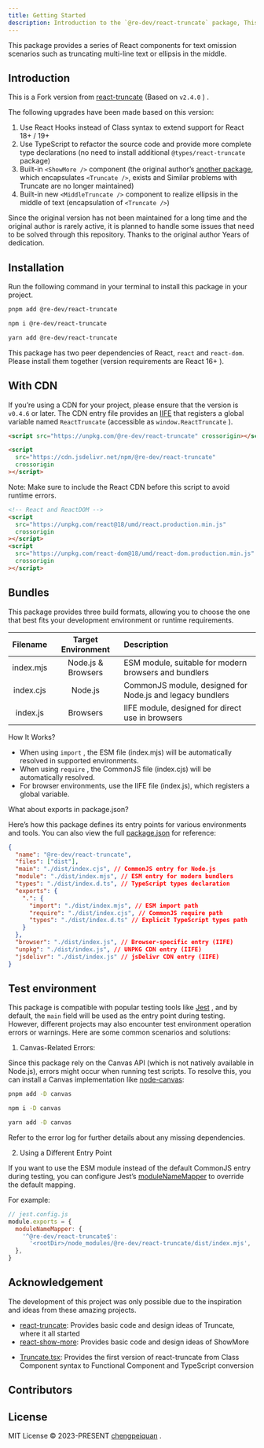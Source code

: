 ```yaml
---
title: Getting Started
description: Introduction to the `@re-dev/react-truncate` package, This package provides a series of React components for text omission scenarios such as truncating multi-line text or ellipsis in the middle.
---
```



This package provides a series of React components for text omission scenarios such as truncating multi-line text or ellipsis in the middle.

<StatisticalData />

## Introduction

This is a Fork version from [react-truncate](https://github.com/pablosichert/react-truncate) (Based on `v2.4.0` ) .

The following upgrades have been made based on this version:

1. Use React Hooks instead of Class syntax to extend support for React 18+ / 19+
2. Use TypeScript to refactor the source code and provide more complete type declarations (no need to install additional `@types/react-truncate` package)
3. Built-in `<ShowMore />` component (the original author’s [another package](https://github.com/pablosichert/react-show-more), which encapsulates `<Truncate />`, exists and Similar problems with Truncate are no longer maintained)
4. Built-in new `<MiddleTruncate />` component to realize ellipsis in the middle of text (encapsulation of `<Truncate />`)

Since the original version has not been maintained for a long time and the original author is rarely active, it is planned to handle some issues that need to be solved through this repository. Thanks to the original author Years of dedication.

## Installation

Run the following command in your terminal to install this package in your project.

<Tabs>

<TabItem label="pnpm">

```bash
pnpm add @re-dev/react-truncate
```

</TabItem>

<TabItem label="npm">

```bash
npm i @re-dev/react-truncate
```

</TabItem>

<TabItem label="yarn">

```bash
yarn add @re-dev/react-truncate
```

</TabItem>

</Tabs>

This package has two peer dependencies of React, `react` and `react-dom`. Please install them together (version requirements are React 16+ ).

## With CDN

If you’re using a CDN for your project, please ensure that the version is `v0.4.6` or later. The CDN entry file provides an [IIFE](https://developer.mozilla.org/en-US/docs/Glossary/IIFE) that registers a global variable named `ReactTruncate` (accessible as `window.ReactTruncate` ).

<Tabs>

<TabItem label="UNPKG">

```html
<script src="https://unpkg.com/@re-dev/react-truncate" crossorigin></script>
```

</TabItem>

<TabItem label="jsDelivr">

```html
<script
  src="https://cdn.jsdelivr.net/npm/@re-dev/react-truncate"
  crossorigin
></script>
```

</TabItem>

</Tabs>

Note: Make sure to include the React CDN before this script to avoid runtime errors.

```html
<!-- React and ReactDOM -->
<script
  src="https://unpkg.com/react@18/umd/react.production.min.js"
  crossorigin
></script>
<script
  src="https://unpkg.com/react-dom@18/umd/react-dom.production.min.js"
  crossorigin
></script>
```

## Bundles

This package provides three build formats, allowing you to choose the one that best fits your development environment or runtime requirements.

| Filename  | Target Environment | Description                                               |
| :-------: | :----------------: | :-------------------------------------------------------- |
| index.mjs | Node.js & Browsers | ESM module, suitable for modern browsers and bundlers     |
| index.cjs |      Node.js       | CommonJS module, designed for Node.js and legacy bundlers |
| index.js  |      Browsers      | IIFE module, designed for direct use in browsers          |

How It Works?

- When using `import` , the ESM file (index.mjs) will be automatically resolved in supported environments.
- When using `require` , the CommonJS file (index.cjs) will be automatically resolved.
- For browser environments, use the IIFE file (index.js), which registers a global variable.

What about exports in package.json?

Here’s how this package defines its entry points for various environments and tools. You can also view the full [package.json](https://github.com/remanufacturing/react-truncate/blob/main/package.json) for reference:

```json
{
  "name": "@re-dev/react-truncate",
  "files": ["dist"],
  "main": "./dist/index.cjs", // CommonJS entry for Node.js
  "module": "./dist/index.mjs", // ESM entry for modern bundlers
  "types": "./dist/index.d.ts", // TypeScript types declaration
  "exports": {
    ".": {
      "import": "./dist/index.mjs", // ESM import path
      "require": "./dist/index.cjs", // CommonJS require path
      "types": "./dist/index.d.ts" // Explicit TypeScript types path
    }
  },
  "browser": "./dist/index.js", // Browser-specific entry (IIFE)
  "unpkg": "./dist/index.js", // UNPKG CDN entry (IIFE)
  "jsdelivr": "./dist/index.js" // jsDelivr CDN entry (IIFE)
}
```

## Test environment

This package is compatible with popular testing tools like [Jest](https://github.com/jestjs/jest) , and by default, the `main` field will be used as the entry point during testing. However, different projects may also encounter test environment operation errors or warnings. Here are some common scenarios and solutions:

1. Canvas-Related Errors:

Since this package rely on the Canvas API (which is not natively available in Node.js), errors might occur when running test scripts. To resolve this, you can install a Canvas implementation like [node-canvas](https://github.com/Automattic/node-canvas):

<Tabs>

<TabItem label="pnpm">

```bash
pnpm add -D canvas
```

</TabItem>

<TabItem label="npm">

```bash
npm i -D canvas
```

</TabItem>

<TabItem label="yarn">

```bash
yarn add -D canvas
```

</TabItem>

</Tabs>

Refer to the error log for further details about any missing dependencies.

2. Using a Different Entry Point

If you want to use the ESM module instead of the default CommonJS entry during testing, you can configure Jest’s [moduleNameMapper](https://jestjs.io/docs/configuration#modulenamemapper-objectstring-string--arraystring) to override the default mapping.

For example:

```js
// jest.config.js
module.exports = {
  moduleNameMapper: {
    '^@re-dev/react-truncate$':
      '<rootDir>/node_modules/@re-dev/react-truncate/dist/index.mjs',
  },
}
```

## Acknowledgement

The development of this project was only possible due to the inspiration and ideas from these amazing projects.

<Developer
  avatar="https://avatars.githubusercontent.com/u/4450694?v=4"
  name="Pablo Sichert"
  homepage="https://github.com/pablosichert"
/>

- [react-truncate](https://github.com/pablosichert/react-truncate): Provides basic code and design ideas of Truncate, where it all started
- [react-show-more](https://github.com/pablosichert/react-show-more): Provides basic code and design ideas of ShowMore

<Developer
  avatar="https://avatars.githubusercontent.com/u/19528905?v=4"
  name="Simão Garcia"
  homepage="https://github.com/Severancedev"
/>

- [Truncate.tsx](https://gist.github.com/Severancedev/fd4dc55b0d0ca170d8d23089bf28b01b): Provides the first version of react-truncate from Class Component syntax to Functional Component and TypeScript conversion

## Contributors

<Contributors client:idle lang="en" />

## License

MIT License © 2023-PRESENT [chengpeiquan](https://github.com/chengpeiquan) .

